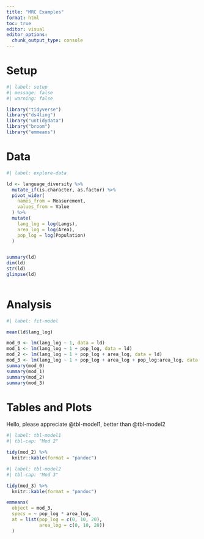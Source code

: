 ```yaml
---
title: "MRC Examples"
format: html
toc: true
editor: visual
editor_options: 
  chunk_output_type: console
---
```


# Setup
```r
#| label: setup
#| message: false
#| warning: false

library("tidyverse")
library("ds4ling")
library("untidydata")
library("broom")
library("emmeans")
```

# Data
```r
#| label: explore-data

ld <- language_diversity %>% 
  mutate_if(is.character, as.factor) %>% 
  pivot_wider(
    names_from = Measurement, 
    values_from = Value
  ) %>% 
  mutate(
    lang_log = log(Langs), 
    area_log = log(Area), 
    pop_log = log(Population)
  )


summary(ld)
dim(ld)
str(ld)
glimpse(ld)
  
```

# Analysis 
```r
#| label: fit-model

mean(ld$lang_log)

mod_0 <- lm(lang_log ~ 1, data = ld)
mod_1 <- lm(lang_log ~ 1 + pop_log, data = ld)
mod_2 <- lm(lang_log ~ 1 + pop_log + area_log, data = ld)
mod_3 <- lm(lang_log ~ 1 + pop_log + area_log + pop_log:area_log, data = ld)
summary(mod_0)
summary(mod_1)
summary(mod_2)
summary(mod_3)
```

# Tables and Plots
Hello, please appreciate @tbl-model1, better than @tbl-model2
```r
#| label: tbl-model1
#| tbl-cap: "Mod 2"

tidy(mod_2) %>% 
  knitr::kable(format = "pandoc")
```

```r
#| label: tbl-model2
#| tbl-cap: "Mod 3"

tidy(mod_3) %>% 
  knitr::kable(format = "pandoc")
```

```r
emmeans(
  object = mod_3,
  specs = ~ pop_log * area_log, 
  at = list(pop_log = c(0, 10, 20),
            area_log = c(0, 10, 20))
  )
```








